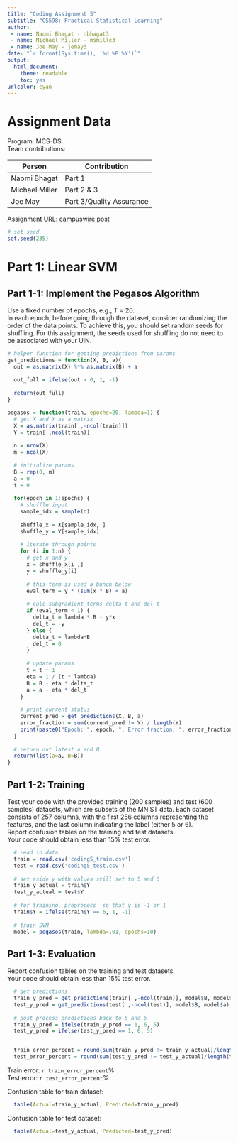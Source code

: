 ```yaml
---
title: "Coding Assignment 5"
subtitle: "CS598: Practical Statistical Learning"
author: 
 - name: Naomi Bhagat - nbhagat3
 - name: Michael Miller - msmille3
 - name: Joe May - jemay3
date: "`r format(Sys.time(), '%d %B %Y')`"
output:
  html_document:
    theme: readable
    toc: yes
urlcolor: cyan
---
```


# Assignment Data
Program: MCS-DS  
Team contributions:

| Person         | Contribution |
|----------      |----------|
| Naomi Bhagat   | Part 1 |
| Michael Miller | Part 2 & 3|
| Joe May        | Part 3/Quality Assurance  |

Assignment URL: [campuswire post](https://campuswire.com/c/G06C55090/feed/602)

```r
# set seed
set.seed(235)

```

# Part 1: Linear SVM 
## Part 1-1: Implement the Pegasos Algorithm  
Use a fixed number of epochs, e.g., T = 20.  
In each epoch, before going through the dataset, consider randomizing the order of the data points. To achieve this, you should set random seeds for shuffling. For this assignment, the seeds used for shuffling do not need to be associated with your UIN.

```r

# helper function for getting predictions from params
get_predictions = function(X, B, a){
  out = as.matrix(X) %*% as.matrix(B) + a
  
  out_full = ifelse(out > 0, 1, -1)
  
  return(out_full)
}

pegasos = function(train, epochs=20, lambda=1) {
  # get X and Y as a matrix
  X = as.matrix(train[ ,-ncol(train)])
  Y = train[ ,ncol(train)]
  
  n = nrow(X)
  m = ncol(X)
  
  # initialize params
  B = rep(0, m)
  a = 0
  t = 0
  
  for(epoch in 1:epochs) {
    # shuffle input
    sample_idx = sample(n)
    
    shuffle_x = X[sample_idx, ]
    shuffle_y = Y[sample_idx]
    
    # iterate through points
    for (i in 1:n) {
      # get x and y
      x = shuffle_x[i ,]
      y = shuffle_y[i]
      
      # this term is used a bunch below
      eval_term = y * (sum(x * B) + a)
      
      # calc subgradient terms delta t and del t
      if (eval_term < 1) {
        delta_t = lambda * B - y*x
        del_t = -y
      } else {
        delta_t = lambda*B
        del_t = 0
      }
      
      # update params 
      t = t + 1
      eta = 1 / (t * lambda)
      B = B - eta * delta_t
      a = a - eta * del_t
    }
    
    # print current status
    current_pred = get_predictions(X, B, a)
    error_fraction = sum(current_pred != Y) / length(Y)
    print(paste0("Epoch: ", epoch, ". Error fraction: ", error_fraction))
  }
  
  # return out latest a and B
  return(list(a=a, B=B))
}
```


## Part 1-2: Training 
Test your code with the provided training (200 samples) and test (600 samples) datasets, which are subsets of the MNIST data. Each dataset consists of 257 columns, with the first 256 columns representing the features, and the last column indicating the label (either 5 or 6).  
Report confusion tables on the training and test datasets.  
Your code should obtain less than 15% test error.  

```r
  # read in data
  train = read.csv('coding5_train.csv')
  test = read.csv('coding5_test.csv')
  
  # set aside y with values still set to 5 and 6
  train_y_actual = train$Y
  test_y_actual = test$Y
  
  # for training, preprocess  so that y is -1 or 1
  train$Y = ifelse(train$Y == 6, 1, -1)
  
  # train SVM
  model = pegasos(train, lambda=.01, epochs=10)
```

## Part 1-3: Evaluation 
Report confusion tables on the training and test datasets.  
Your code should obtain less than 15% test error.  

```r
  # get predictions 
  train_y_pred = get_predictions(train[ ,-ncol(train)], model$B, model$a)
  test_y_pred = get_predictions(test[ ,-ncol(test)], model$B, model$a)
  
  # post process predictions back to 5 and 6
  train_y_pred = ifelse(train_y_pred == 1, 6, 5)
  test_y_pred = ifelse(test_y_pred == 1, 6, 5)


  train_error_percent = round(sum(train_y_pred != train_y_actual)/length(train_y_actual) * 100, 2)
  test_error_percent = round(sum(test_y_pred != test_y_actual)/length(test_y_actual) * 100, 2)
```
Train error: `r train_error_percent`%  
Test error: `r test_error_percent`%

Confusion table for train dataset: 
```r
  table(Actual=train_y_actual, Predicted=train_y_pred)
```

Confusion table for test dataset: 
```r
  table(Actual=test_y_actual, Predicted=test_y_pred)
```
